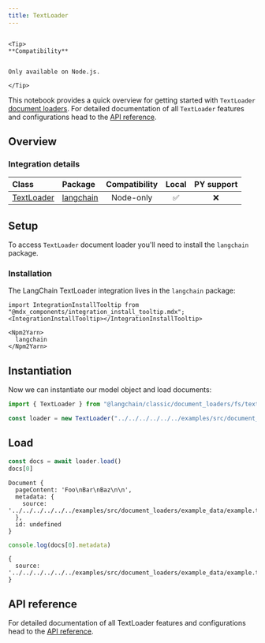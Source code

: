 ```yaml
---
title: TextLoader
---
```


```{=mdx}

<Tip>
**Compatibility**


Only available on Node.js.

</Tip>

```

This notebook provides a quick overview for getting started with `TextLoader` [document loaders](/oss/integrations/document_loaders). For detailed documentation of all `TextLoader` features and configurations head to the [API reference](https://api.js.langchain.com/classes/langchain.document_loaders_fs_text.TextLoader.html).

## Overview

### Integration details

| Class | Package | Compatibility | Local | PY support |
| :--- | :--- | :---: | :---: |  :---: |
| [TextLoader](https://api.js.langchain.com/classes/langchain.document_loaders_fs_text.TextLoader.html) | [langchain](https://api.js.langchain.com/modules/langchain.document_loaders_fs_text.html) | Node-only | ✅ | ❌ |

## Setup

To access `TextLoader` document loader you'll need to install the `langchain` package.

### Installation

The LangChain TextLoader integration lives in the `langchain` package:

```{=mdx}
import IntegrationInstallTooltip from "@mdx_components/integration_install_tooltip.mdx";
<IntegrationInstallTooltip></IntegrationInstallTooltip>

<Npm2Yarn>
  langchain
</Npm2Yarn>

```

## Instantiation

Now we can instantiate our model object and load documents:

```typescript
import { TextLoader } from "@langchain/classic/document_loaders/fs/text"

const loader = new TextLoader("../../../../../../examples/src/document_loaders/example_data/example.txt")
```

## Load

```typescript
const docs = await loader.load()
docs[0]
```

```output
Document {
  pageContent: 'Foo\nBar\nBaz\n\n',
  metadata: {
    source: '../../../../../../examples/src/document_loaders/example_data/example.txt'
  },
  id: undefined
}
```

```typescript
console.log(docs[0].metadata)
```

```output
{
  source: '../../../../../../examples/src/document_loaders/example_data/example.txt'
}
```

## API reference

For detailed documentation of all TextLoader features and configurations head to the [API reference](https://api.js.langchain.com/classes/langchain.document_loaders_fs_text.TextLoader.html).
